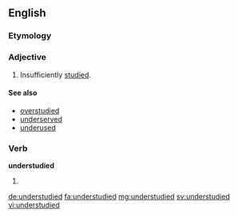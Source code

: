 ==English==
===Etymology===

{{prefix|under|studied}}


===Adjective===
{{en-adj}}

# Insufficiently [[study|studied]].
====See also====
*[[overstudied]]
*[[underserved]]
*[[underused]]

===Verb===
'''understudied'''

# {{en-past of|understudy}}

[[de:understudied]]
[[fa:understudied]]
[[mg:understudied]]
[[sv:understudied]]
[[vi:understudied]]